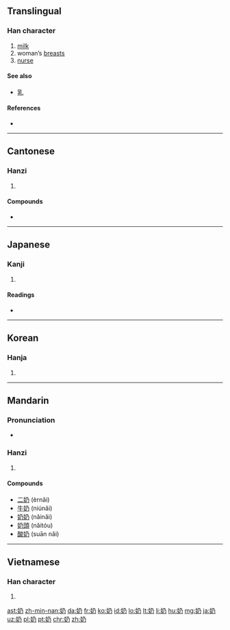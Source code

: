 {{also|嬭}}
==Translingual==

===Han character===
{{Han char|rn=38|rad=女|as=02|sn=5|four=4742<sub>7</sub>|canj=女弓竹尸 (VNHS)|ids=⿰[[女]][[乃]]}}

# [[milk]]
# woman’s [[breast]]s
# [[nurse]]

====See also====
* [[乳]]

====References====
* {{Han ref|kx=0255.021|dkj=06043|dj=0518.030|hdz=21024.060|uh=5976|ud=22902|bh=A5A4|bd=42404}}

----

==Cantonese==

===Hanzi===
{{yue-hanzi|jyut=[[naai1]], [[naai5]]|y=naai1, naai5}}

# {{defn|lang=yue|sort=女02}}

====Compounds====
* {{l|cmn|師奶}}

----

==Japanese==

===Kanji===
{{ja-kanji|grade=|rs=女02}}

# {{defn|lang=ja|sort=女02}}

====Readings====
* {{ja-readings|on=[[だい]] (dai), [[ね]] (ne), [[ない]] (nai)|kun=[[ちち]] (chichi), [[はぐくむ]] (hagukumu)}}

----

==Korean==

===Hanja===
{{ko-hanja|hangeul=내|rv=nae|mr=nae}}

# {{defn|lang=ko|sort=女02}}

----

==Mandarin==

===Pronunciation===
* {{audio|Zh-nai.ogg|Audio|lang=cmn}}

===Hanzi===
{{cmn-hanzi|pin=[[nǎi]] ([[nai3]])|wg=nai<sup>3</sup>}}

# {{defn|lang=cmn|sort=女02}}

====Compounds====
* [[二奶]] (èrnǎi)
* [[牛奶]] (niúnăi)
* [[奶奶]] (nǎinǎi)
* [[奶頭]] (nǎitóu)
* [[酸奶]] (suān nǎi)

----

==Vietnamese==

===Han character===
{{vi-hantu|[[nãi]], [[nái]]|rs=女02}}

# {{defn|lang=vi|sort=女02}}

[[ast:奶]]
[[zh-min-nan:奶]]
[[da:奶]]
[[fr:奶]]
[[ko:奶]]
[[id:奶]]
[[lo:奶]]
[[lt:奶]]
[[li:奶]]
[[hu:奶]]
[[mg:奶]]
[[ja:奶]]
[[uz:奶]]
[[pl:奶]]
[[pt:奶]]
[[chr:奶]]
[[zh:奶]]